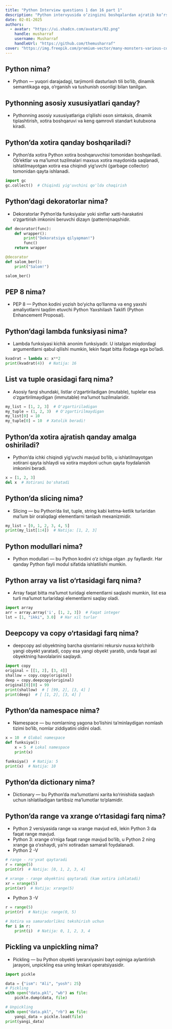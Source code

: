 ```yaml
---
title: "Python Interview questions 1 dan 16 part 1"
description: "Python intervyusida o‘zingizni boshqalardan ajratib ko‘rsatish uchun chuqur, qiziqarli savollar va javoblar!."
date: 02-01-2025
authors:
  - avatar: "https://ui.shadcn.com/avatars/02.png"
    handle: musharraf
    username: Musharraf
    handleUrl: "https://github.com/themusharraf"
cover: "https://img.freepik.com/premium-vector/many-monsters-various-colors-doodle-come-bless-birthday-happy_577083-85.jpg?w=826"
---
```



## Python nima?
- Python — yuqori darajadagi, tarjimonli dasturlash tili bo‘lib, dinamik semantikaga ega, o‘rganish va tushunish osonligi bilan tanilgan.

## Pythonning asosiy xususiyatlari qanday?
- Pythonning asosiy xususiyatlariga o‘qilishi oson sintaksis, dinamik tiplashtirish, xotira boshqaruvi va keng qamrovli standart kutubxona kiradi.

## Python’da xotira qanday boshqariladi?
- Python’da xotira Python xotira boshqaruvchisi tomonidan boshqariladi. Ob’ektlar va ma’lumot tuzilmalari maxsus xotira maydonida saqlanadi, ishlatilmayotgan xotira esa chiqindi yig‘uvchi (garbage collector) tomonidan qayta ishlanadi.
```python
import gc
gc.collect()  # Chiqindi yig'uvchini qo'lda chaqirish
```
## Python’dagi dekoratorlar nima?
- Dekoratorlar Python’da funksiyalar yoki sinflar xatti-harakatini o‘zgartirish imkonini beruvchi dizayn (pattern)naqshidir.
```python
def decorator(func):
    def wrapper():
        print("Dekoratsiya qilyapman!")
        func()
    return wrapper

@decorator
def salom_ber():
    print("Salom!")

salom_ber()
```

## PEP 8 nima?
- PEP 8 — Python kodini yozish bo‘yicha qo‘llanma va eng yaxshi amaliyotlarni taqdim etuvchi Python Yaxshilash Taklifi (Python Enhancement Proposal).

## Python’dagi lambda funksiyasi nima?
- Lambda funksiyasi kichik anonim funksiyadir. U istalgan miqdordagi argumentlarni qabul qilishi mumkin, lekin faqat bitta ifodaga ega bo‘ladi.
```python
kvadrat = lambda x: x**2
print(kvadrat(4))  # Natija: 16
```
## List va tuple orasidagi farq nima?
- Asosiy farqi shundaki, listlar o‘zgartiriladigan (mutable), tuplelar esa o‘zgartirilmaydigan (immutable) ma’lumot tuzilmalaridir.
```python
my_list = [1, 2, 3]  # O'zgartiriladigan
my_tuple = (1, 2, 3)  # O'zgartirilmaydigan
my_list[0] = 10
my_tuple[0] = 10  # Xatolik beradi!
```
## Python’da xotira ajratish qanday amalga oshiriladi?
- Python’da ichki chiqindi yig‘uvchi mavjud bo‘lib, u ishlatilmayotgan xotirani qayta ishlaydi va xotira maydoni uchun qayta foydalanish imkonini beradi.
```python
x = [1, 2, 3]
del x  # Xotirani bo'shatadi
```

## Python’da slicing nima?
- Slicing — bu Python’da list, tuple, string kabi ketma-ketlik turlaridan ma’lum bir oraliqdagi elementlarni tanlash mexanizmidir.
```python
my_list = [0, 1, 2, 3, 4, 5]
print(my_list[1:4])  # Natija: [1, 2, 3]
```
## Python modullari nima?
- Python modullari — bu Python kodini o‘z ichiga olgan .py fayllardir. Har qanday Python fayli modul sifatida ishlatilishi mumkin.

## Python array va list o‘rtasidagi farq nima?
- Array faqat bitta ma’lumot turidagi elementlarni saqlashi mumkin, list esa turli ma’lumot turlaridagi elementlarni saqlay oladi.
```python
import array
arr = array.array('i', [1, 2, 3])  # Faqat integer
lst = [1, "ikki", 3.0]  # Har xil turlar
```
## Deepcopy va copy o‘rtasidagi farq nima?
- deepcopy asl obyektning barcha qismlarini rekursiv nusxa ko‘chirib yangi obyekt yaratadi, copy esa yangi obyekt yaratib, unda faqat asl obyektning havolalarini saqlaydi.
```python
import copy
original = [[1, 2], [3, 4]]
shallow = copy.copy(original)
deep = copy.deepcopy(original)
original[0][0] = 99
print(shallow)  # [ [99, 2], [3, 4] ]
print(deep)  # [ [1, 2], [3, 4] ]
```
## Python’da namespace nima?
- Namespace — bu nomlarning yagona bo‘lishini ta’minlaydigan nomlash tizimi bo‘lib, nomlar ziddiyatini oldini oladi.
```python
x = 10  # Global namespace
def funksiya():
    x = 5  # Lokal namespace
    print(x)

funksiya()  # Natija: 5
print(x)  # Natija: 10
```
## Python’da dictionary nima?
- Dictionary — bu Python’da ma’lumotlarni xarita ko‘rinishida saqlash uchun ishlatiladigan tartibsiz ma’lumotlar to‘plamidir.

## Python’da range va xrange o‘rtasidagi farq nima?
- Python 2 versiyasida range va xrange mavjud edi, lekin Python 3 da faqat range mavjud.
- Python 3: xrange o‘rniga faqat range mavjud bo‘lib, u Python 2 ning xrange ga o‘xshaydi, ya’ni xotiradan samarali foydalanadi.
- Python 2 -V
```py
# range - ro'yxat qaytaradi
r = range(5)
print(r)  # Natija: [0, 1, 2, 3, 4]

# xrange - range obyektini qaytaradi (kam xotira ishlatadi)
xr = xrange(5)
print(xr)  # Natija: xrange(5)
```
- Python 3 -V
```py
r = range(5)
print(r)  # Natija: range(0, 5)

# Xotira va samaradorlikni tekshirish uchun
for i in r:
    print(i)  # Natija: 0, 1, 2, 3, 4
```
## Pickling va unpickling nima?
- Pickling — bu Python obyekti iyerarxiyasini bayt oqimiga aylantirish jarayoni, unpickling esa uning teskari operatsiyasidir.

```py
import pickle

data = {"ism": "Ali", "yosh": 25}
# Pickling
with open("data.pkl", "wb") as file:
    pickle.dump(data, file)

# Unpickling
with open("data.pkl", "rb") as file:
    yangi_data = pickle.load(file)
print(yangi_data)
```